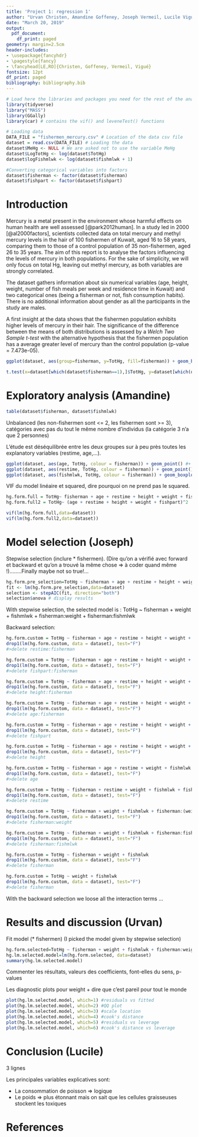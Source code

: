```yaml
---
title: 'Project 1: regression 1'
author: "Urvan Christen, Amandine Goffeney, Joseph Vermeil, Lucile Vigué"
date: "March 20, 2019"
output:
  pdf_document:
    df_print: paged
geometry: margin=2.5cm
header-includes:
- \usepackage{fancyhdr}
- \pagestyle{fancy}
- \fancyhead[LE,RO]{Christen, Goffeney, Vermeil, Vigué}
fontsize: 12pt
df_print: paged
bibliography: bibliography.bib
---
```


```r
# Load here the libraries and packages you need for the rest of the analysis.
library(tidyverse)
library("MASS")
library(GGally)
library(car) # contains the vif() and leveneTest() functions
```

```r
# Loading data
DATA_FILE = "fishermen_mercury.csv" # Location of the data csv file
dataset = read.csv(DATA_FILE) # Loading the data
dataset$MeHg <- NULL # We are asked not to use the variable MeHg
dataset$LogTotHg <- log(dataset$TotHg)
dataset$logFishmlwk <- log(dataset$fishmlwk + 1)

#Converting categorical variables into factors
dataset$fisherman <- factor(dataset$fisherman)
dataset$fishpart <- factor(dataset$fishpart)
```




# Introduction

Mercury is a metal present in the environment whose harmful effects on human health are well assessed [@park2012human]. In a study led in 2000 [@al2000factors], scientists collected data on total mercury and methyl mercury levels in the hair of 100 fishermen of Kuwait, aged 16 to 58 years, comparing them to those of a control population of 35 non-fishermen, aged 26 to 35 years. The aim of this report is to analyse the factors influencing the levels of mercury in both populations. For the sake of simplicity, we will only focus on total Hg, leaving out methyl mercury, as both variables are strongly correlated.

The dataset gathers information about six numerical variables (age, height, weight, number of fish meals per week and residence time in Kuwait) and two categorical ones (being a fisherman or not, fish consumption habits). There is no additional information about gender as all the participants in the study are males.

A first insight at the data shows that the fishermen population exhibits higher levels of mercury in their hair. The significance of the difference between the means of both distributions is assessed by a _Welch Two Sample t-test_ with the alternative hypothesis that the fishermen population has a average greater level of mercury than the control population (p-value = 7.473e-05).

```r
ggplot(dataset, aes(group=fisherman, y=TotHg, fill=fisherman)) + geom_boxplot() + labs(y = "Total Hg concentration in the hair (mg/g)") + scale_x_discrete() + scale_fill_discrete(name = "Population", labels = c("Control group", "Fishermen")) + theme_bw()
```
```r
t.test(x=dataset[which(dataset$fisherman==1),]$TotHg, y=dataset[which(dataset$fisherman==0),]$TotHg, alternative = "greater", var.equal=FALSE)
```


# Exploratory analysis (Amandine)

```r
table(dataset$fisherman, dataset$fishmlwk)
```
Unbalanced (les non-fishermen sont <= 2, les fishermen sont >= 3), catégories avec pas du tout le même nombre d'individus (la catégorie 3 n'a que 2 personnes)

L'étude est déséquilibrée entre les deux groupes sur à peu près toutes les explanatory variables (restime, age,...). 

```r
ggplot(dataset, aes(age, TotHg, colour = fisherman)) + geom_point() #+ scale_y_log10() + scale_x_log10() ##Uncomment for log scales
ggplot(dataset, aes(restime, TotHg, colour = fisherman)) + geom_point()
ggplot(dataset, aes(fishmlwk, TotHg, colour = fisherman)) + geom_boxplot()
```


VIF du model linéaire et squared, dire pourquoi on ne prend pas le squared.

```r
hg.form.full = TotHg~ fisherman + age + restime + height + weight + fishmlwk + fishpart #+ fisherman:(age + restime + height + weight + fishmlwk + fishpart) : we would like to pu these interactions also but the VIF doesn't work because of the aliased coefficients
hg.form.full2 = TotHg~ (age + restime + height + weight + fishpart)^2

vif(lm(hg.form.full,data=dataset))
vif(lm(hg.form.full2,data=dataset))
```


# Model selection (Joseph)

Stepwise selection (inclure * fishermen). (Dire qu'on a vérifié avec forward et backward et qu'on a trouvé la même chose => à coder quand même !)........Finally maybe not so true!...

```r
hg.form.pre_selection=TotHg ~ fisherman + age + restime + height + weight + fishmlwk + fishpart + fisherman:(age + restime + height + weight + fishmlwk + fishpart)
fit <- lm(hg.form.pre_selection,data=dataset)
selection <- stepAIC(fit, direction="both")
selection$anova # display results
```

With stepwise selection, the selected model is : 
TotHg ~ fisherman + weight + fishmlwk + fisherman:weight + fisherman:fishmlwk

Backward selection:

```r
hg.form.custom = TotHg ~ fisherman + age + restime + height + weight + fishmlwk + fishpart +  fisherman:(age + restime + height + weight + fishmlwk + fishpart)
drop1(lm(hg.form.custom, data = dataset), test="F")
#>delete restime:fisherman

hg.form.custom = TotHg ~ fisherman + age + restime + height + weight + fishmlwk + fishpart +  fisherman:(age + height + weight + fishmlwk + fishpart)
drop1(lm(hg.form.custom, data = dataset), test="F")
#>delete fishpart:fisherman

hg.form.custom = TotHg ~ fisherman + age + restime + height + weight + fishmlwk + fishpart +  fisherman:(age + height + weight + fishmlwk)
drop1(lm(hg.form.custom, data = dataset), test="F")
#>delete height:fisherman

hg.form.custom = TotHg ~ fisherman + age + restime + height + weight + fishmlwk + fishpart +  fisherman:(age + weight + fishmlwk)
drop1(lm(hg.form.custom, data = dataset), test="F")
#>delete age:fisherman

hg.form.custom = TotHg ~ fisherman + age + restime + height + weight + fishmlwk + fishpart +  fisherman:(weight + fishmlwk)
drop1(lm(hg.form.custom, data = dataset), test="F")
#>delete fishpart

hg.form.custom = TotHg ~ fisherman + age + restime + height + weight + fishmlwk + fisherman:(weight + fishmlwk)
drop1(lm(hg.form.custom, data = dataset), test="F")
#>delete height

hg.form.custom = TotHg ~ fisherman + age + restime + weight + fishmlwk + fisherman:(weight + fishmlwk)
drop1(lm(hg.form.custom, data = dataset), test="F")
#>delete age

hg.form.custom = TotHg ~ fisherman + restime + weight + fishmlwk + fisherman:(weight + fishmlwk)
drop1(lm(hg.form.custom, data = dataset), test="F")
#>delete restime

hg.form.custom = TotHg ~ fisherman + weight + fishmlwk + fisherman:(weight + fishmlwk)
drop1(lm(hg.form.custom, data = dataset), test="F")
#>delete fisherman:weight 

hg.form.custom = TotHg ~ fisherman + weight + fishmlwk + fisherman:fishmlwk
drop1(lm(hg.form.custom, data = dataset), test="F")
#>delete fisherman:fishmlwk 

hg.form.custom = TotHg ~ fisherman + weight + fishmlwk
drop1(lm(hg.form.custom, data = dataset), test="F")
#>delete fisherman 

hg.form.custom = TotHg ~ weight + fishmlwk
drop1(lm(hg.form.custom, data = dataset), test="F")
#>delete fisherman 
```
With the backward selection we loose all the interaction terms ...

# Results and discussion (Urvan)

Fit model (* fishermen) (I picked the model given by stepwise selection)

```r
hg.form.selected=TotHg ~ fisherman + weight + fishmlwk + fisherman:weight + fisherman:fishmlwk
hg.lm.selected.model=lm(hg.form.selected, data=dataset)
summary(hg.lm.selected.model)
```


Commenter les résultats, valeurs des coefficients, font-elles du sens, p-values

Les diagnostic plots pour weight + dire que c'est pareil pour tout le monde

```r
plot(hg.lm.selected.model, which=1) #residuals vs fitted
plot(hg.lm.selected.model, which=2) #QQ plot
plot(hg.lm.selected.model, which=3) #scale location
plot(hg.lm.selected.model, which=4) #cook's distance
plot(hg.lm.selected.model, which=5) #residuals vs leverage 
plot(hg.lm.selected.model, which=6) #cook's distance vs leverage
```


# Conclusion (Lucile)

3 lignes

Les principales variables explicatives sont:

- La consommation de poisson => logique
- Le poids => plus étonnant mais on sait que les cellules graisseuses stockent les toxiques

# References